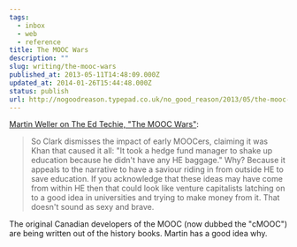 ```yaml
---
tags:
  - inbox
  - web
  - reference
title: The MOOC Wars
description: ""
slug: writing/the-mooc-wars
published_at: 2013-05-11T14:48:09.000Z
updated_at: 2014-01-26T15:44:48.000Z
status: publish
url: http://nogoodreason.typepad.co.uk/no_good_reason/2013/05/the-mooc-wars.html
---
```

[Martin Weller on The Ed Techie, "The MOOC Wars"](http://nogoodreason.typepad.co.uk/no_good_reason/2013/05/the-mooc-wars.html):

> So Clark dismisses the impact of early MOOCers, claiming it was Khan that caused it all: "It took a hedge fund manager to shake up education because he didn't have any HE baggage." Why? Because it appeals to the narrative to have a saviour riding in from outside HE to save education. If you acknowledge that these ideas may have come from within HE then that could look like venture capitalists latching on to a good idea in universities and trying to make money from it. That doesn't sound as sexy and brave.

The original Canadian developers of the MOOC (now dubbed the "cMOOC") are being written out of the history books. Martin has a good idea why.
